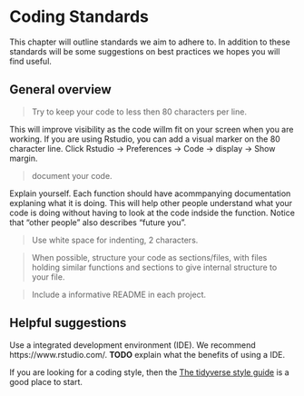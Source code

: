 # Coding Standards

This chapter will outline standards we aim to adhere to. In addition to these standards will be some suggestions on best practices we hopes you will find useful. 

## General overview

> Try to keep your code to less then 80 characters per line. 

This will improve visibility as the code willm fit on your screen when you are working. If you are using Rstudio, you can add a visual marker on the 80 character line. Click Rstudio -> Preferences -> Code -> display -> Show margin.

> document your code.

Explain yourself. Each function should have acommpanying documentation explaning what it is doing. This will help other people understand what your code is doing without having to look at the code indside the function. Notice that "other people" also describes "future you".

> Use white space for indenting, 2 characters.

>  When possible, structure your code as sections/files, with files holding similar functions and sections to give internal structure to your file.

> Include a informative README in each project.

## Helpful suggestions

Use a integrated development environment (IDE). We recommend https://www.rstudio.com/. **TODO** explain what the benefits of using a IDE.

If you are looking for a coding style, then the [The tidyverse style guide](https://style.tidyverse.org/) is a good place to start.



